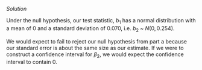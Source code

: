 
\color{blue}

*Solution* 

Under the null hypothesis, our test statistic, $b_1$ has a normal distribution with a mean of 0 and a standard deviation of 0.070, i.e. $b_2$ ~ $N(0, 0.254)$.

We would expect to fail to reject our null hypothesis from part a because our standard error is about the same size as our estimate. If we were to construct a confidence interval for $\beta_2$, we would expect the confidence interval to contain 0.

\color{black}

